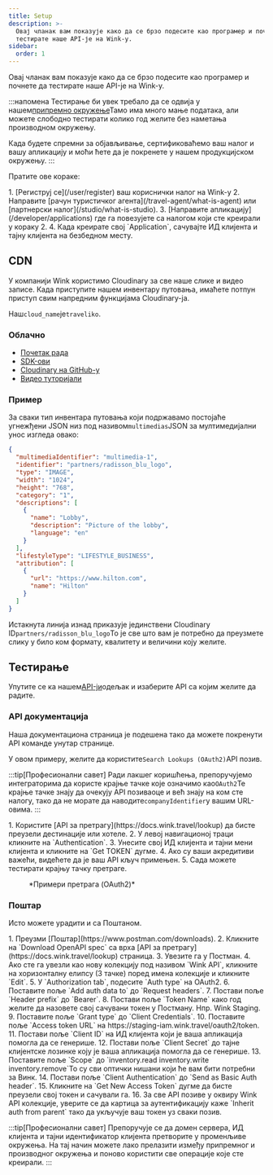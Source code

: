 ```yaml
---
title: Setup
description: >-
  Овај чланак вам показује како да се брзо подесите као програмер и почнете да
  тестирате наше API-је на Wink-у.
sidebar:
  order: 1
---
```


Овај чланак вам показује како да се брзо подесите као програмер и почнете да тестирате наше API-је на Wink-у.

:::напомена
Тестирање би увек требало да се одвија у нашем[припремно окружење](/getting-started/environments)Тамо има много мање података, али можете слободно тестирати колико год желите без наметања производном окружењу.

Када будете спремни за објављивање, сертификоваћемо ваш налог и вашу апликацију и моћи ћете да је покренете у нашем продукцијском окружењу.
:::

Пратите ове кораке:

<Steps>
  1. [Региструј се](/user/register) ваш кориснички налог на Wink-у
  2. Направите [рачун туристичког агента](/travel-agent/what-is-agent) или [партнерски налог](/studio/what-is-studio).
  3. [Направите апликацију](/developer/applications) где га повезујете са налогом који сте креирали у кораку 2.
  4. Када креирате свој `Application`, сачувајте ИД клијента и тајну клијента на безбедном месту.
</Steps>


## CDN

У компанији Wink користимо Cloudinary за све наше слике и видео записе. Када приступите нашем инвентару путовања, имаћете потпун приступ свим напредним функцијама Cloudinary-ја.

Наш`cloud_name`је`traveliko`.

### Облачно

* [Почетак рада](https://cloudinary.com/documentation/dev_kickstart)
* [SDK-ови](https://cloudinary.com/documentation/cloudinary_sdks)
* [Cloudinary на GitHub-у](https://github.com/cloudinary)
* [Видео туторијали](https://cloudinary.com/documentation/cloudinary_sdks_tutorials)

### Пример

За сваки тип инвентара путовања који подржавамо постојаће угнежђени JSON низ под називом`multimedias`JSON за мултимедијални унос изгледа овако:

```json {3}
{
  "multimediaIdentifier": "multimedia-1",
  "identifier": "partners/radisson_blu_logo",
  "type": "IMAGE",
  "width": "1024",
  "height": "768",
  "category": "1",
  "descriptions": [
    {
      "name": "Lobby",
      "description": "Picture of the lobby",
      "language": "en"
    }
  ],
  "lifestyleType": "LIFESTYLE_BUSINESS",
  "attribution": [
    {
      "url": "https://www.hilton.com",
      "name": "Hilton"
    }
  ]
}
```

Истакнута линија изнад приказује јединствени Cloudinary ID`partners/radisson_blu_logo`То је све што вам је потребно да преузмете слику у било ком формату, квалитету и величини коју желите.

## Тестирање

Упутите се ка нашем[API-ји](/developer/apis)одељак и изаберите API са којим желите да радите.

### API документација

Наша документациона страница је подешена тако да можете покренути API команде унутар странице.

У овом примеру, желите да користите`Search Lookups (OAuth2)`API позив.

:::tip\[Професионални савет]
Ради лакшег коришћења, препоручујемо интеграторима да користе крајње тачке које означимо као`OAuth2`Те крајње тачке знају да очекују API позиваоце и већ знају на ком сте налогу, тако да не морате да наводите`companyIdentifier`у вашим URL-овима.
:::

<Steps>
  1. Користите [API за претрагу](https://docs.wink.travel/lookup) да бисте преузели дестинације или хотеле.
  2. У левој навигационој траци кликните на `Authentication`.
  3. Унесите свој ИД клијента и тајни мени клијента и кликните на `Get TOKEN` дугме.
  4. Ако су ваши акредитиви важећи, видећете да је ваш API кључ примењен.
  5. Сада можете тестирати крајњу тачку претраге.
</Steps>


<figure>
  <CloudinaryImage width="700" height="265" resize="scale" quality="best" alt="Крајња тачка API-ја за претрагу" src="academy/lookup-api-call" errorImage="noimage_opaque_nyrtl0.png" />

  <figcaption>*Примери претрага (OAuth2)*</figcaption>
</figure>


### Поштар

Исто можете урадити и са Поштаном.

<Steps>
  1. Преузми [Поштар](https://www.postman.com/downloads).
  2. Кликните на `Download OpenAPI spec` са врха [API за претрагу](https://docs.wink.travel/lookup) страница.
  3. Увезите га у Постман.
  4. Ако сте га увезли као нову колекцију под називом `Wink API`, кликните на хоризонталну елипсу (3 тачке) поред имена колекције и кликните `Edit`.
  5. У `Authorization tab`, подесите `Auth type` на OAuth2.
  6. Поставите поље `Add auth data to` до `Request headers`.
  7. Постави поље `Header prefix` до `Bearer`.
  8. Постави поље `Token Name` како год желите да назовете свој сачувани токен у Постману. Нпр. Wink Staging.
  9. Поставите поље `Grant type` до `Client Credentials`.
  10. Поставите поље `Access token URL` на https://staging-iam.wink.travel/oauth2/token.
  11. Постави поље `Client ID` на ИД клијента који је ваша апликација помогла да се генерише.
  12. Постави поље `Client Secret` до тајне клијентске лозинке коју је ваша апликација помогла да се генерише.
  13. Поставите поље `Scope` до `inventory.read inventory.write inventory.remove`То су сви оптички нишани који ће вам бити потребни за Винк.
  14. Постави поље `Client Authentication` до `Send as Basic Auth header`.
  15. Кликните на `Get New Access Token` дугме да бисте преузели свој токен и сачували га.
  16. За све API позиве у оквиру Wink API колекције, уверите се да картица за аутентификацију каже `Inherit auth from parent` тако да укључује ваш токен уз сваки позив.
</Steps>


:::tip\[Професионални савет]
Препоручује се да домен сервера, ИД клијента и тајни идентификатор клијента претворите у променљиве окружења. На тај начин можете лако прелазити између припремног и производног окружења и поново користити све операције које сте креирали.
:::

